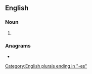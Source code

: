 ==English==

===Noun===
{{head|en|noun plural form}}

# {{plural of|atlas|lang=en}}

===Anagrams===
* {{anagrams|en|sea salt|seasalt}}

[[Category:English plurals ending in "-es"]]
